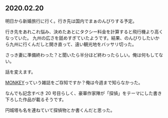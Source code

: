 
## 2020.02.20

明日から新婚旅行に行く。行き先は国内でまぁのんびりする予定。

行き先をあれこれ悩み、決めたあとにタクシー料金を計算すると飛行機より高くなっていた。
九州の広さを舐めすぎていたようです。結果、のんびりしたいから九州に行くんだしと開き直って、遠い観光地をバッサリ切った。

さっき妻に準備終わった？と聞いたら半分ほど終わったらしい。俺は何もしてない。

話を変えます。

[MONKEY](http://www.switch-store.net/SHOP/MO0020.html)っていう雑誌をご存知ですか？俺は今週まで知らなかった。

なんでも記念すべき 20 号目らしく、豪華作家陣が「探偵」をテーマにした書き下ろした作品が載るそうです。

円城塔も名を連ねていて探偵物とか書くんだと思った。

<TwitterCard id="1229649239774380032" />

